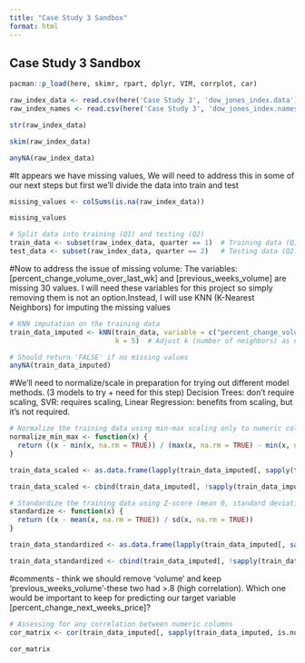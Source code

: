 ```yaml
---
title: "Case Study 3 Sandbox"
format: html
---
```


## Case Study 3 Sandbox

```r
pacman::p_load(here, skimr, rpart, dplyr, VIM, corrplot, car)
```

```r
raw_index_data <- read.csv(here('Case Study 3', 'dow_jones_index.data'))
raw_index_names <- read.csv(here('Case Study 3', 'dow_jones_index.names'))
```


```r
str(raw_index_data)
```
```r
skim(raw_index_data)
```


```r
anyNA(raw_index_data)
```
#It appears we have missing values, We will need to address this in some of our next steps but first we'll divide the data into train and test

```r
missing_values <- colSums(is.na(raw_index_data))

missing_values
```

```r
# Split data into training (Q1) and testing (Q2)
train_data <- subset(raw_index_data, quarter == 1)  # Training data (Q1: Jan-Mar)
test_data <- subset(raw_index_data, quarter == 2)   # Testing data (Q2: Apr-Jun)

```

#Now to address the issue of missing volume: The variables: [percent_change_volume_over_last_wk] and [previous_weeks_volume] are missing 30 values. I will need these variables for this project so simply removing them is not an option.Instead, I will use KNN (K-Nearest Neighbors) for imputing the missing values

```r
# KNN imputation on the training data
train_data_imputed <- kNN(train_data, variable = c("percent_change_volume_over_last_wk", "previous_weeks_volume"), 
                          k = 5)  # Adjust k (number of neighbors) as necessary

# Should return 'FALSE' if no missing values
anyNA(train_data_imputed)

```
#We'll need to normalize/scale in preparation for trying out different model methods. (3 models to try + need for this step) Decision Trees: don’t require scaling, SVR: requires scaling, Linear Regression: benefits from scaling, but it’s not required.

```r
# Normalize the training data using min-max scaling only to numeric columns
normalize_min_max <- function(x) {
  return ((x - min(x, na.rm = TRUE)) / (max(x, na.rm = TRUE) - min(x, na.rm = TRUE)))
}

train_data_scaled <- as.data.frame(lapply(train_data_imputed[, sapply(train_data_imputed, is.numeric)], normalize_min_max))

train_data_scaled <- cbind(train_data_imputed[, !sapply(train_data_imputed, is.numeric)], train_data_scaled)

```


```r
# Standardize the training data using Z-score (mean 0, standard deviation 1)
standardize <- function(x) {
  return ((x - mean(x, na.rm = TRUE)) / sd(x, na.rm = TRUE))
}

train_data_standardized <- as.data.frame(lapply(train_data_imputed[, sapply(train_data_imputed, is.numeric)], standardize))

train_data_standardized <- cbind(train_data_imputed[, !sapply(train_data_imputed, is.numeric)], train_data_standardized)

```


#comments - think we should remove 'volume' and keep 'previous_weeks_volume'-these two had >.8 (high correlation). Which one would be important to keep for predicting our target variable [percent_change_next_weeks_price]?

```r
# Assessing for any correlation between numeric columns
cor_matrix <- cor(train_data_imputed[, sapply(train_data_imputed, is.numeric)], use = "complete.obs")

cor_matrix
```


```r


```








